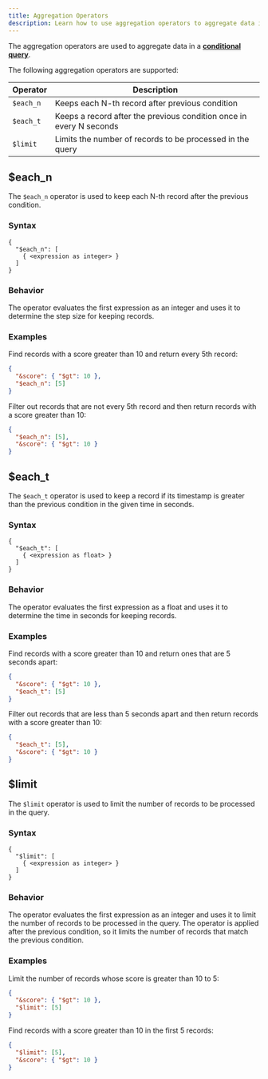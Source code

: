 ```yaml
---
title: Aggregation Operators
description: Learn how to use aggregation operators to aggregate data in ReductStore.
---
```


<head>
  <link
    rel="canonical"
    href="https://www.reduct.store/docs/conditional-query/aggregation-operators"
  />
</head>

The aggregation operators are used to aggregate data in a **[conditional query](../glossary#conditional-query)**.

The following aggregation operators are supported:

| Operator  | Description                                                         |
| --------- | ------------------------------------------------------------------- |
| `$each_n` | Keeps each N-th record after previous condition                     |
| `$each_t` | Keeps a record after the previous condition once in every N seconds |
| `$limit`  | Limits the number of records to be processed in the query           |

## $each_n

The `$each_n` operator is used to keep each N-th record after the previous condition.

### Syntax

```
{
  "$each_n": [
    { <expression as integer> }
  ]
}
```

### Behavior

The operator evaluates the first expression as an integer and uses it to determine the step size for keeping records.

### Examples

Find records with a score greater than 10 and return every 5th record:

```json
{
  "&score": { "$gt": 10 },
  "$each_n": [5]
}
```

Filter out records that are not every 5th record and then return records with a score greater than 10:

```json
{
  "$each_n": [5],
  "&score": { "$gt": 10 }
}
```

## $each_t

The `$each_t` operator is used to keep a record if its timestamp is greater than the previous condition in the given time in seconds.

### Syntax

```
{
  "$each_t": [
    { <expression as float> }
  ]
}
```

### Behavior

The operator evaluates the first expression as a float and uses it to determine the time in seconds for keeping records.

### Examples

Find records with a score greater than 10 and return ones that are 5 seconds apart:

```json
{
  "&score": { "$gt": 10 },
  "$each_t": [5]
}
```

Filter out records that are less than 5 seconds apart and then return records with a score greater than 10:

```json
{
  "$each_t": [5],
  "&score": { "$gt": 10 }
}
```

## $limit

The `$limit` operator is used to limit the number of records to be processed in the query.

### Syntax

```
{
  "$limit": [
    { <expression as integer> }
  ]
}
```

### Behavior

The operator evaluates the first expression as an integer and uses it to limit the number of records to be processed in the query.
The operator is applied after the previous condition, so it limits the number of records that match the previous condition.

### Examples

Limit the number of records whose score is greater than 10 to 5:

```json
{
  "&score": { "$gt": 10 },
  "$limit": [5]
}
```

Find records with a score greater than 10 in the first 5 records:

```json
{
  "$limit": [5],
  "&score": { "$gt": 10 }
}
```
